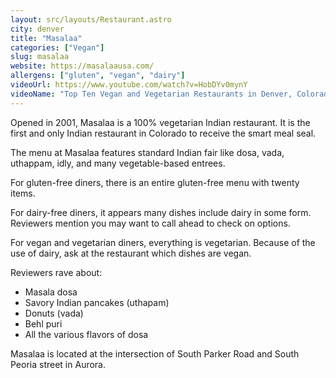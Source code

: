 ```yaml
---
layout: src/layouts/Restaurant.astro
city: denver
title: "Masalaa"
categories: ["Vegan"]
slug: masalaa
website: https://masalaausa.com/
allergens: ["gluten", "vegan", "dairy"]
videoUrl: https://www.youtube.com/watch?v=HobDYv0mynY
videoName: "Top Ten Vegan and Vegetarian Restaurants in Denver, Colorado"
---
```


Opened in 2001, Masalaa is a 100% vegetarian Indian restaurant. It is the first and only Indian restaurant in Colorado to receive the smart meal seal.

The menu at Masalaa features standard Indian fair like dosa, vada, uthappam, idly, and many vegetable-based entrees.

For gluten-free diners, there is an entire gluten-free menu with twenty items.

For dairy-free diners, it appears many dishes include dairy in some form. Reviewers mention you may want to call ahead to check on options.

For vegan and vegetarian diners, everything is vegetarian. Because of the use of dairy, ask at the restaurant which dishes are vegan.

Reviewers rave about:
* Masala dosa
* Savory Indian pancakes (uthapam)
* Donuts (vada)
* Behl puri
* All the various flavors of dosa

Masalaa is located at the intersection of South Parker Road and South Peoria street in Aurora.
